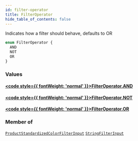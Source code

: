 ```yaml
---
id: filter-operator
title: FilterOperator
hide_table_of_contents: false
---
```








Indicates how a filter should behave, defaults to OR

```graphql
enum FilterOperator {
  AND
  NOT
  OR
}
```


### Values

#### [<code style={{ fontWeight: 'normal' }}>FilterOperator.<b>AND</b></code>](#) 
> 
> 

#### [<code style={{ fontWeight: 'normal' }}>FilterOperator.<b>NOT</b></code>](#) 
> 
> 

#### [<code style={{ fontWeight: 'normal' }}>FilterOperator.<b>OR</b></code>](#) 
> 
> 



### Member of

[`ProductStandardizedColorFilterInput`](/demand/api/graphql-storefront/reference/inputs/product-standardized-color-filter-input)  <Badge class="secondary" text="input"/><Bullet />[`StringFilterInput`](/demand/api/graphql-storefront/reference/inputs/string-filter-input)  <Badge class="secondary" text="input"/>




